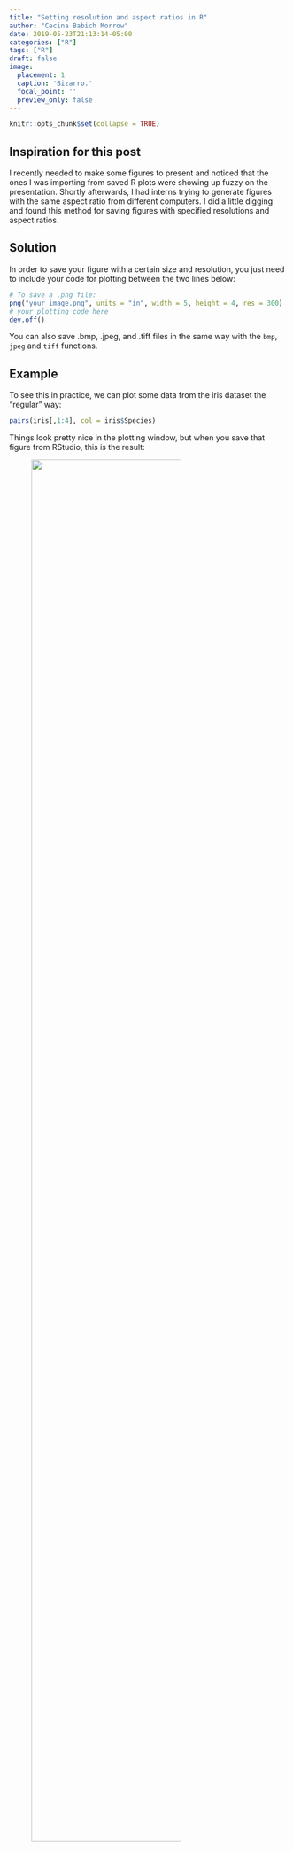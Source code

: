 ```yaml
---
title: "Setting resolution and aspect ratios in R"
author: "Cecina Babich Morrow"
date: 2019-05-23T21:13:14-05:00
categories: ["R"]
tags: ["R"]
draft: false
image:
  placement: 1
  caption: 'Bizarro.'
  focal_point: ''
  preview_only: false
---
```


```r
knitr::opts_chunk$set(collapse = TRUE)
```

## Inspiration for this post

I recently needed to make some figures to present and noticed that the ones I was importing from saved R plots were showing up fuzzy on the presentation. Shortly afterwards, I had interns trying to generate figures with the same aspect ratio from different computers. I did a little digging and found this method for saving figures with specified resolutions and aspect ratios.

## Solution

In order to save your figure with a certain size and resolution, you just need to include your code for plotting between the two lines below:

```r
# To save a .png file:
png("your_image.png", units = "in", width = 5, height = 4, res = 300)
# your plotting code here
dev.off()
```

You can also save .bmp, .jpeg, and .tiff files in the same way with the `bmp`, `jpeg` and `tiff` functions.

## Example

To see this in practice, we can plot some data from the iris dataset the "regular" way:

```r
pairs(iris[,1:4], col = iris$Species)
```

Things look pretty nice in the plotting window, but when you save that figure from RStudio, this is the result:

<figure>
  <img class="special-img-class" style="width:80%" src="/img/lowres.png" />
</figure>

To get rid of that graininess, we can instead save the figure in the following way:

```r
png("highres.png", units = "in", width = 5, height = 4, res = 300)
pairs(iris[,1:4], col = iris$Species)
dev.off()
```

The resulting figure is much clearer and ready to be inserted in presentations or publications!

<figure>
  <img class="special-img-class" style="width:80%" src="/img/highres.png" />
</figure>

You can also change the aspect ratio by modifying the `height` and `width` arguments. You can leave the units in inches or set it to pixels (`"px"`), centimeters (`"cm"`), or millimeters (`"mm"`).
